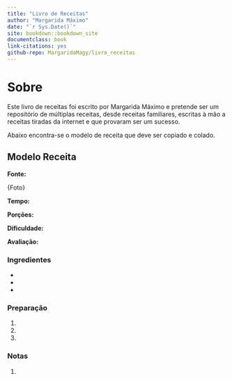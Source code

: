 ```yaml
---
title: "Livro de Receitas"
author: "Margarida Máximo"
date: "`r Sys.Date()`"
site: bookdown::bookdown_site
documentclass: book
link-citations: yes
github-repo: MargaridaMagy/livro_receitas
---
```


# Sobre {.unnumbered}

Este livro de receitas foi escrito por Margarida Máximo e pretende ser um repositório de múltiplas receitas, desde receitas familiares, escritas à mão a receitas tiradas da internet e que provaram ser um sucesso.

Abaixo encontra-se o modelo de receita que deve ser copiado e colado.

## Modelo Receita {.unnumbered}

**Fonte:**

{Foto}

**Tempo:**

**Porções:**

**Dificuldade:**

**Avaliação:**

### Ingredientes {-}

-   

-   

-   

### Preparação {-}

1.  

2.  

3.  

### Notas {-}

1.  
